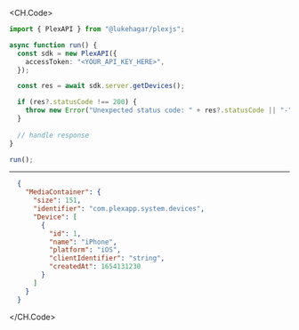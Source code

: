 
<CH.Code>
```typescript GetDevices.ts
import { PlexAPI } from "@lukehagar/plexjs";

async function run() {
  const sdk = new PlexAPI({
    accessToken: "<YOUR_API_KEY_HERE>",
  });

  const res = await sdk.server.getDevices();

  if (res?.statusCode !== 200) {
    throw new Error("Unexpected status code: " + res?.statusCode || "-");
  }
  
  // handle response
}

run();
```
---

```json Example Response
  {
    "MediaContainer": {
      "size": 151,
      "identifier": "com.plexapp.system.devices",
      "Device": [
        {
          "id": 1,
          "name": "iPhone",
          "platform": "iOS",
          "clientIdentifier": "string",
          "createdAt": 1654131230
        }
      ]
    }
  }
```
</CH.Code>
